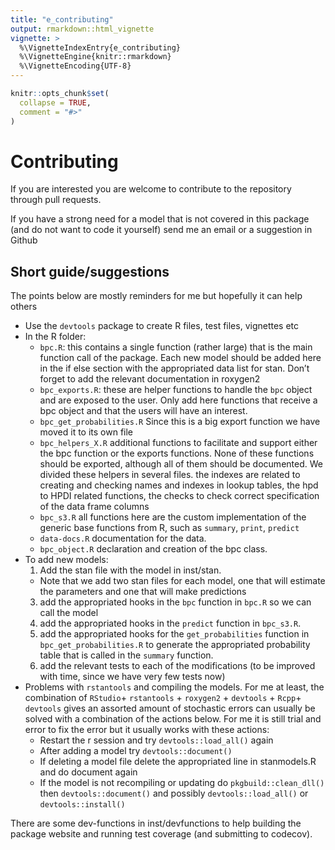 ```yaml
---
title: "e_contributing"
output: rmarkdown::html_vignette
vignette: >
  %\VignetteIndexEntry{e_contributing}
  %\VignetteEngine{knitr::rmarkdown}
  %\VignetteEncoding{UTF-8}
---
```


```r
knitr::opts_chunk$set(
  collapse = TRUE,
  comment = "#>"
)
```

# Contributing

If you are interested you are welcome to contribute to the repository through pull requests.

If you have a strong need for a model that is not covered in this package (and do not want to code it yourself) send me an email or a suggestion in Github

## Short guide/suggestions

The points below are mostly reminders for me but hopefully it can help others

* Use the `devtools` package to create R files, test files, vignettes etc
* In the R folder:
  - `bpc.R`: this contains a single function (rather large) that is the main function call of the package. Each new model should be added here in the if else section with the appropriated data list for stan. Don't forget to add the relevant documentation in roxygen2
  - `bpc_exports.R`: these are helper functions to handle the `bpc` object and are exposed to the user. Only add here functions that receive a bpc object and that the users will have an interest. 
  - `bpc_get_probabilities.R` Since this is a big export function we have moved it to its own file
  - `bpc_helpers_X.R` additional functions to facilitate and support either the bpc function or the exports functions. None of these functions should be exported, although all of them should be documented. We divided these helpers in several files. the indexes are related to creating and checking names and indexes in lookup tables, the hpd to HPDI related functions, the checks to check correct specification of the data frame columns
  - `bpc_s3.R` all functions here are the custom implementation of the generic base functions from R, such as `summary`, `print`, `predict`
  - `data-docs.R` documentation for the data.
  - `bpc_object.R` declaration and creation of the bpc class.
* To add new models:
  1. Add the stan file with the model in inst/stan.
    - Note that we add two stan files for each model, one that will estimate the parameters and one that will make predictions
  3. add the appropriated hooks in the `bpc` function in `bpc.R` so we can call the model
  4. add the appropriated hooks in the `predict` function in `bpc_s3.R`.
  5. add the appropriated hooks for the `get_probabilities` function in `bpc_get_probabilities.R`  to generate the appropriated probability table that is called in the `summary` function.
  6. add the relevant tests to each of the modifications (to be improved with time, since we have very few tests now)
* Problems with `rstantools` and compiling the models. For me at least, the combination of `RStudio`+ `rstantools` + `roxygen2` + `devtools` + `Rcpp`+ `devtools` gives an assorted amount of stochastic errors can usually be solved with a combination of the actions below. For me it is still trial and error to fix the error but it usually works with these actions:
  - Restart the r session and try `devtools::load_all()` again
  - After adding a model try `devtools::document()`
  - If deleting a model file delete the appropriated line in stanmodels.R and do document again
  - If the model is not recompiling or updating do `pkgbuild::clean_dll()` then `devtools::document()` and possibly `devtools::load_all()` or `devtools::install()`

There are some dev-functions in inst/devfunctions to help building the package website and running test coverage (and submitting to codecov).
